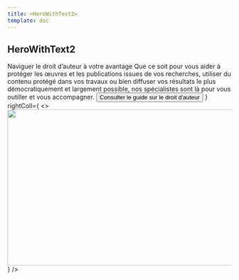 ```yaml
---
title: <HeroWithText2>
template: doc
---
```



<Section>

# HeroWithText2

</Section>

<Section bg="rose300">
  <HeroWithText2
    leftColl={
      <>
        <Typography variant="h2">Naviguer le droit d’auteur à votre avantage</Typography>
        <Typography>Que ce soit pour vous aider à protéger les œuvres et les publications issues de vos recherches, utiliser du contenu protégé dans vos travaux ou bien diffuser vos résultats le plus démocratiquement et largement possible, nos spécialistes sont là pour vous outiller et vous accompagner.</Typography>
        <Button primary href="#">Consulter le guide sur le droit d'auteur</Button>
      </>
    }
    rightColl={
      <>
        <Grid container spacing={2}>
          <Grid size={12}><img src={mockContent2} width="549" height="351" /></Grid>
        </Grid>
      </>
    }
  />

</Section>
